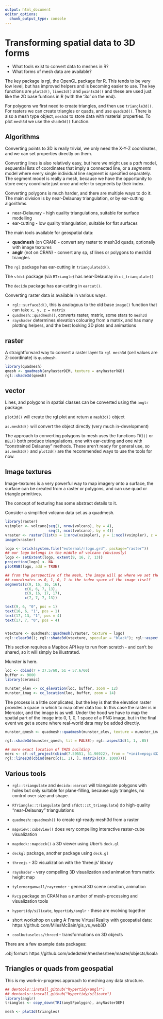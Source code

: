 ```yaml
---
output: html_document
editor_options: 
  chunk_output_type: console
---
```


# Transforming spatial data to 3D forms

* What tools exist to convert data to meshes in R? 
* What forms of mesh data are available? 

The key package is rgl, the OpenGL package for R. This tends to be very low level, but has improved helpers and is becoming easier to use. The key functions are `plot3d()`, `lines3d()` and `points3d()` and these are used just like the 2D base funtions in R (with the '3d' on the end). 

For polygons we first need to create triangles, and then use `triangle3d()`. For rasters we can create triangles or quads, and use `quads3d()`. There is also a mesh type object, `mesh3d` to store data with material properties. To plot `mesh3d` we use the `shade3d()` function. 


## Algorithms

Converting points to 3D is really trivial, we only need the X-Y-Z coordinates, and we can set properties directly on them. 

Converting lines is also relatively easy, but here we might use a *path* model, sequential lists of coordinates that imply a connected line, or a *segments* model where every single individual line segment is specified separately. The segment model is really a mesh, because we have the opportunity to store every coordinate just once and refer to segments by their index. 

Converting polygons is much harder, and there are multiple ways to do it. The main division is by near-Delaunay triangulation, or by ear-cutting algorithms. 

* near-Delaunay - high quality triangulations, suitable for surface modelling
* ear-cutting - low quality triangulation, suitable for flat surfaces

The main tools available for geospatial data: 

* **quadmesh** (on CRAN) - convert any raster to mesh3d quads, optionally with image textures
* **anglr** (not on CRAN) - convert any sp, sf lines or polygons to mesh3d triangles

The `rgl` package has ear-cutting in `triangulate3d()`. 

The `sfdct` package (via `RTriangle`) has near-Delaunay in `ct_triangulate()`

The `decido` package has ear-cutting in `earcut()`. 

Converting raster data is available in various ways. 

- `rgl::surface3d()`, this is analogous to the old base `image()` function that can take `x, y, z = matrix`
- `quadmesh::quadmesh()`, converts raster, matrix, some stars to `mesh3d`
- `rayshader` determines elevation colouring from a matrix, and has many plotting helpers, and the best looking 3D plots and animations




## raster 

A straightforward way to convert a raster layer to `rgl mesh3d` (cell values are Z-coordinate) is `quadmesh`. 

```r
library(quadmesh)
qmesh <- quadmesh(anyRasterDEM, texture = anyRasterRGB)
rgl::shade3d(qmesh)

```

## vector

Lines, and polygons in spatial classes can be converted using the `anglr` package. 

`plot3d()` will create the rgl plot and return a `mesh3d()` object

`as.mesh3d()` will convert the object directly (very much in-development)

The approach to converting polygons to mesh uses the functions `TRI()` or `DEL()` both produce triangulations, one with ear-cutting and one with "constrained Delaunay" methods.  These aren't ready for general use, so `as.mesh3d()` and `plot3d()` are the recommended ways to use the tools for now. 


## Image textures

Image-textures is a very powerful way to map imagery onto a surface, the surface can be created from a raster or polygons, and can use quad or triangle primitives. 



The concept of texturing has some abstract details to it. 
 

Consider a simplified volcano data set as a quadmesh. 

```r
library(raster)
vsimpler <- volcano[seq(1, nrow(volcano), by = 4), 
                    seq(1, ncol(volcano), by = 4)]
vraster <- raster(list(x = 1:nrow(vsimpler), y = 1:ncol(vsimpler), z = vsimpler), crs = NA)
image(vraster)

logo <- brick(system.file("external/rlogo.grd", package="raster"))
## our logo belongs in the middle of volcano (obviously)
logo <- setExtent(logo, extent(9, 16, 7, 13))
projection(logo) <- NA
plotRGB(logo, add = TRUE)

## from the perspective of the mesh, the image will go where we set the texture
## coordinates as 0, 1, 0, 1 in the index space of the image itself
segments(c(9, 16, 16, 16), 
         c(6, 6, 7, 13), 
         c(9, 16, 17, 17), 
         c(7, 7, 7, 13))

text(9, 6, "0", pos = 1)
text(16, 6, "1", pos = 1)
text(17, 13, "1", pos = 4)
text(17, 7, "0", pos = 4)


vtexture <- quadmesh::quadmesh(vraster, texture = logo)
rgl::clear3d(); rgl::shade3d(vtexture, specular = "black"); rgl::aspect3d(1, 1, .2);  rgl::rglwidget()

```


This section requires a Mapbox API key to run from scratch - and can't be shared, so it will simply be illustrated. 


Munster is here. 


```r
loc <- cbind(7 + 37.5/60, 51 + 57.6/60)
buffer <- 9000
library(ceramic)

munster_elev <- cc_elevation(loc, buffer, zoom = 12)
munster_imag <- cc_location(loc, buffer, zoom = 14)

```

The process is a little complicated, but the key is that the elevation raster provides a space in which to map other data too. In this case the raster is in Mercator, and the image is as well. Under the hood we have to map the spatial part of the image into 0, 1, 0, 1 space of a PNG image, but in the final event we get a scene where real-world data may be added directly. 

```r
munster_qmesh <- quadmesh::quadmesh(munster_elev, texture = munster_imag)

rgl::shade3d(munster_qmesh, lit = FALSE); rgl::aspect3d(1, 1, .05)

## more exact location of THIS building
merc <- sf::sf_project(cbind(7.59551, 51.96922), from = "+init=epsg:4326", to = raster::projection(munster_elev))
rgl::lines3d(cbind(merc[c(1, 1), ], matrix(c(0, 1000))))
```

## Various tools

* `rgl::triangulate` and `decido::earcut` will triangulate polygons with holes but only suitable for plane-filling, because ugly triangles, no control over size and shape. 

* `RTriangle::triangulate` (and `sfdct::ct_triangulate`) do high-quality "near-Delaunay" triangulations

* `quadmesh::quadmesh()` to create rgl-ready mesh3d from a raster

* `mapview::cubeView()` does very compelling interactive raster-cube visualization

* `mapdeck::mapdeck()` a 3D viewer using Uber's `deck.gl`

* `deckgl` package, another package using `deck.gl`

* `threejs` - 3D visualization with the 'three.js' library 

* `rayshader` - very compelling 3D visualization and animation from matrix height map

* `tylermorganwall/rayrender` - general 3D scene creation, animation

* `Rvcg` package on CRAN has a number of mesh-processing and visualization tools

* `hypertidy/silicate`, `hypertidy/anglr` - these are evolving together 

* short workshop on using A-Frame Virtual Reality with geospatial data: https://github.com/MilesMcBain/gis_vs_web3D 

* `coolbutuseless/threed` - transformations on 3D objects




There are a few example data packages:

.obj format: https://github.com/odedstein/meshes/tree/master/objects/koala



## Triangles or quads from geospatial

This is my work-in-progress approach to meshing any data structure. 


```r
## devtools::install_github("hypertidy/anglr")
## devtools::install_github("hypertidy/silicate")
library(anglr)  
triangles <- copy_down(TRI(anySFpolygon), anyRasterDEM)

mesh <- plot3d(triangles)

```









